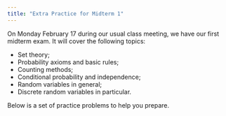 ```yaml
---
title: "Extra Practice for Midterm 1"
---
```


On Monday February 17 during our usual class meeting, we have our first midterm exam. It will cover the following topics:

- Set theory;
- Probability axioms and basic rules;
- Counting methods;
- Conditional probability and independence;
- Random variables in general;
- Discrete random variables in particular.

Below is a set of practice problems to help you prepare. 
